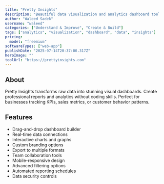 ```yaml
---
title: "Pretty Insights"
description: "Beautiful data visualization and analytics dashboard tool"
author: "Waleed Sadek"
username: "waleed"
categories: ["Understand & Improve", "Create & Build"]
tags: ["analytics", "visualization", "dashboard", "data", "insights"]
pricing:
  model: "freemium"
softwareTypes: ["web-app"]
publishDate: "2025-07-14T20:37:00.317Z"
heroImage: ""
toolUrl: "https://prettyinsights.com"
---
```

## About
Pretty Insights transforms raw data into stunning visual dashboards. Create professional reports and analytics without coding skills. Perfect for businesses tracking KPIs, sales metrics, or customer behavior patterns.

## Features
- Drag-and-drop dashboard builder
- Real-time data connections
- Interactive charts and graphs
- Custom branding options
- Export to multiple formats
- Team collaboration tools
- Mobile-responsive design
- Advanced filtering options
- Automated reporting schedules
- Data security controls
